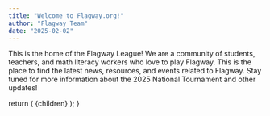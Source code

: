 ```yaml
---
title: "Welcome to Flagway.org!"
author: "Flagway Team"
date: "2025-02-02"
---
```



This is the home of the Flagway League! We are a community of students, teachers, and math literacy workers who love to play Flagway. This is the place to find the latest news, resources, and events related to Flagway. Stay tuned for more information about the 2025 National Tournament and other updates!

  return (
    <MdxLayout
      title={frontmatter.title}
      author={frontmatter.author}
      date={frontmatter.date}
    >
      {children}
    </MdxLayout>
  );
}
